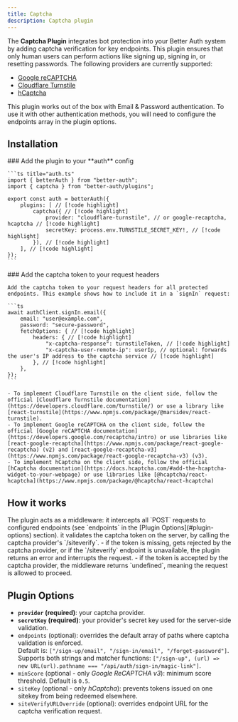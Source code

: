```yaml
---
title: Captcha
description: Captcha plugin
---
```


The **Captcha Plugin** integrates bot protection into your Better Auth system by adding captcha verification for key endpoints. This plugin ensures that only human users can perform actions like signing up, signing in, or resetting passwords. The following providers are currently supported:
- [Google reCAPTCHA](https://developers.google.com/recaptcha)
- [Cloudflare Turnstile](https://www.cloudflare.com/application-services/products/turnstile/)
- [hCaptcha](https://www.hcaptcha.com/)

<Callout type="info">
  This plugin works out of the box with <Link href="/docs/authentication/email-password">Email & Password</Link> authentication. To use it with other authentication methods, you will need to configure the <Link href="/docs/plugins/captcha#plugin-options">endpoints</Link> array in the plugin options.
</Callout>

## Installation

<Steps>
  <Step>
    ### Add the plugin to your **auth** config

    ```ts title="auth.ts"
    import { betterAuth } from "better-auth";
    import { captcha } from "better-auth/plugins";

    export const auth = betterAuth({
        plugins: [ // [!code highlight]
            captcha({ // [!code highlight]
                provider: "cloudflare-turnstile", // or google-recaptcha, hcaptcha // [!code highlight]
                secretKey: process.env.TURNSTILE_SECRET_KEY!, // [!code highlight]
            }), // [!code highlight]
        ], // [!code highlight]
    });
    ```

  </Step>
  <Step>
    ### Add the captcha token to your request headers

    Add the captcha token to your request headers for all protected endpoints. This example shows how to include it in a `signIn` request:

    ```ts
    await authClient.signIn.email({
        email: "user@example.com",
        password: "secure-password",
        fetchOptions: { // [!code highlight]
            headers: { // [!code highlight]
                "x-captcha-response": turnstileToken, // [!code highlight]
                "x-captcha-user-remote-ip": userIp, // optional: forwards the user's IP address to the captcha service // [!code highlight]
            }, // [!code highlight]
        },
    });
    ```

    - To implement Cloudflare Turnstile on the client side, follow the official [Cloudflare Turnstile documentation](https://developers.cloudflare.com/turnstile/) or use a library like [react-turnstile](https://www.npmjs.com/package/@marsidev/react-turnstile).
    - To implement Google reCAPTCHA on the client side, follow the official [Google reCAPTCHA documentation](https://developers.google.com/recaptcha/intro) or use libraries like [react-google-recaptcha](https://www.npmjs.com/package/react-google-recaptcha) (v2) and [react-google-recaptcha-v3](https://www.npmjs.com/package/react-google-recaptcha-v3) (v3).
    - To implement hCaptcha on the client side, follow the official [hCaptcha documentation](https://docs.hcaptcha.com/#add-the-hcaptcha-widget-to-your-webpage) or use libraries like [@hcaptcha/react-hcaptcha](https://www.npmjs.com/package/@hcaptcha/react-hcaptcha)
  </Step>
</Steps>

## How it works

<Steps>
  <Step>
    The plugin acts as a middleware: it intercepts all `POST` requests to configured endpoints (see `endpoints`
    in the [Plugin Options](#plugin-options) section).
  </Step>
  <Step>
    it validates the captcha token on the server, by calling the captcha provider's `/siteverify`.
  </Step>
  <Step>
    - if the token is missing, gets rejected by the captcha provider, or if the `/siteverify` endpoint is
    unavailable, the plugin returns an error and interrupts the request.
    - if the token is accepted by the captcha provider, the middleware returns `undefined`, meaning the request is allowed to proceed.

  </Step>
</Steps>

## Plugin Options

- **`provider` (required)**: your captcha provider.
- **`secretKey` (required)**: your provider's secret key used for the server-side validation.
- `endpoints` (optional): overrides the default array of paths where captcha validation is enforced.\
   Default is: `["/sign-up/email", "/sign-in/email", "/forget-password"]`.\
   Supports both strings and matcher functions: `["/sign-up", (url) => new URL(url).pathname === "/api/auth/sign-in/magic-link"]`.
- `minScore` (optional - only *Google ReCAPTCHA v3*): minimum score threshold. Default is `0.5`.
- `siteKey` (optional - only *hCaptcha*): prevents tokens issued on one sitekey from being redeemed elsewhere.
- `siteVerifyURLOverride` (optional): overrides endpoint URL for the captcha verification request.
